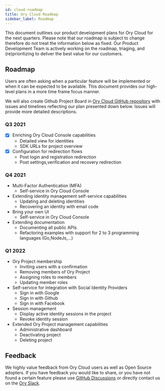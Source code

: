 ```yaml
---
id: cloud-roadmap
title: Ory Cloud Roadmap
sidebar_label: Roadmap
---
```


This document outlines our product development plans for Ory Cloud for the next
quarters. Please note that our roadmap is subject to change therefore do not
treat the information below as fixed. Our Product Development Team is actively
working on the roadmap, triaging, and (re)prioritizing to deliver the best value
for our customers.

## Roadmap

Users are often asking when a particular feature will be implemented or when it
can be expected to be available. This document provides our high-level plans in
a more time frame focus manner.

We will also create Github Project Board in
[Ory Cloud GitHub repository](https://github.com/ory/cloud) with issues and
timelines reflecting our plan presented down below. Issues will provide more
detailed descriptions.

### Q3 2021

- [x] Enriching Ory Cloud Console capabilities
  - Detailed view for identities
  - SDK URLs for project overview
- [x] Configuration for redirection flows
  - Post login and registration redirection
  - Post settings,verification and recovery redirection

### Q4 2021

- Multi-Factor Authentication (MFA)
  - Self-service in Ory Cloud Console
- Extending identity management self-service capabilities
  - Updating and deleting identities
  - Recovering an identity with email code
- Bring your own UI
  - Self-service in Ory Cloud Console
- Extending documentation
  - Documenting all public APIs
  - Refactoring examples with support for 2 to 3 programming languages
    (Go,NodeJs,...)

### Q1 2022

- Ory Project membership
  - Inviting users with a confirmation
  - Removing members of Ory Project
  - Assigning roles to members
  - Updating member roles
- Self-service for integration with Social Identity Providers
  - Sign in with Google
  - Sign in with Github
  - Sign in with Facebook
- Session management
  - Display active identity sessions in the project
  - Revoke identity session
- Extended Ory Project management capabilities
  - Administrative dashboard
  - Deactivating project
  - Deleting project

## Feedback

We highly value feedback from Ory Cloud users as well as Open Source adopters.
If you have feedback you would like to share, or you have not found a certain
feature please use
[GitHub Discussions](https://github.com/ory/cloud/discussions) or directly
contact us on the [Ory Slack](https://slack.ory.sh/).
